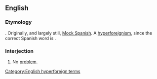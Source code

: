 ==English==
{{wikipedia}}

===Etymology===
{{suffix|en|no problem|o}}. Originally, and largely still, [[w:Mock Spanish|Mock Spanish]]. A [[hyperforeignism]], since the correct Spanish word is {{m|es|problema||problem}}.

===Interjection===
{{en-interj|head=no problemo}}

# {{lb|en|informal}} No [[problem]].

[[Category:English hyperforeign terms]]